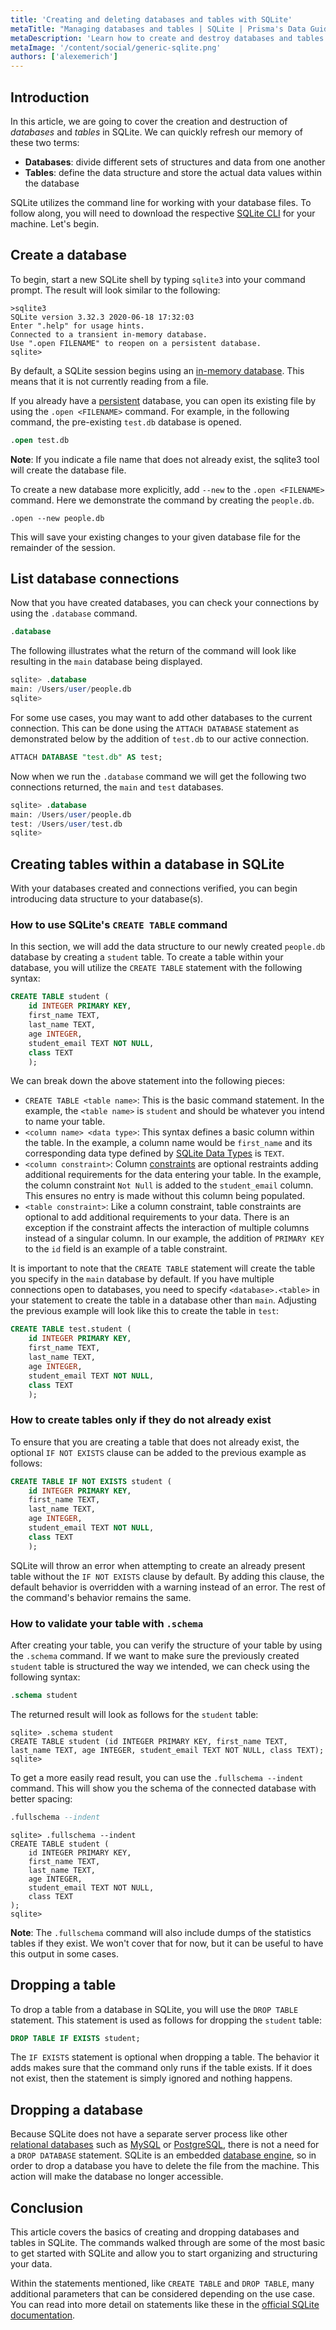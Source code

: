 ```yaml
---
title: 'Creating and deleting databases and tables with SQLite'
metaTitle: "Managing databases and tables | SQLite | Prisma's Data Guide"
metaDescription: 'Learn how to create and destroy databases and tables using SQLite.'
metaImage: '/content/social/generic-sqlite.png'
authors: ['alexemerich']
---
```


## Introduction

In this article, we are going to cover the creation and destruction of *databases* and *tables* in SQLite. We can quickly refresh our memory of these two terms:

* **Databases**: divide different sets of structures and data from one another
* **Tables**: define the data structure and store the actual data values within the database

SQLite utilizes the command line for working with your database files. To follow along, you will need to download the respective [SQLite CLI](https://www.prisma.io/dataguide/sqlite/setting-up-a-local-sqlite-database) for your machine. Let's begin.



## Create a database

To begin, start a new SQLite shell by typing `sqlite3` into your command prompt. The result will look similar to the following:

```shell
>sqlite3
SQLite version 3.32.3 2020-06-18 17:32:03
Enter ".help" for usage hints.
Connected to a transient in-memory database.
Use ".open FILENAME" to reopen on a persistent database.
sqlite>
```

By default, a SQLite session begins using an [in-memory database](/intro/database-glossary#in-memory-database). This means that it is not currently reading from a file.

If you already have a [persistent](/intro/database-glossary#persistence) database, you can open its existing file by using the `.open <FILENAME>` command. For example, in the following command, the pre-existing `test.db` database is opened.

```sql
.open test.db
```

**Note**: If you indicate a file name that does not already exist, the sqlite3 tool will create the database file.



To create a new database more explicitly, add `--new` to the `.open <FILENAME>` command. Here we demonstrate the command by creating the `people.db`.

```shell
.open --new people.db
```

This will save your existing changes to your given database file for the remainder of the session. 



## List database connections

Now that you have created databases, you can check your connections by using the `.database` command. 

```sql
.database
```

The following illustrates what the return of the command will look like resulting in the `main` database being displayed.

```sql
sqlite> .database
main: /Users/user/people.db
sqlite>
```



For some use cases, you may want to add other databases to the current connection. This can be done using the `ATTACH DATABASE` statement as demonstrated below by the addition of `test.db` to our active connection.

```sql
ATTACH DATABASE "test.db" AS test;
```

Now when we run the `.database` command we will get the following two connections returned, the `main` and `test` databases.

```sql
sqlite> .database
main: /Users/user/people.db
test: /Users/user/test.db
sqlite>
```



## Creating tables within a database in SQLite

With your databases created and connections verified, you can begin introducing data structure to your database(s).



### How to use SQLite's `CREATE TABLE` command

In this section, we will add the data structure to our newly created `people.db` database by creating a `student` table. To create a table within your database, you will utilize the `CREATE TABLE` statement with the following syntax:

```sql
CREATE TABLE student (
	id INTEGER PRIMARY KEY, 
	first_name TEXT, 
	last_name TEXT, 
	age INTEGER,
	student_email TEXT NOT NULL, 
	class TEXT
	);
```

We can break down the above statement into the following pieces:

* `CREATE TABLE <table name>`: This is the basic command statement. In the example, the `<table name>` is `student` and should be whatever you intend to name your table.
* `<column name> <data type>`: This syntax defines a basic column within the table. In the example, a column name would be `first_name` and its corresponding data type defined by [SQLite Data Types](https://www.sqlite.org/datatypes.html) is `TEXT`. 
* `<column constraint>`: Column [constraints](/intro/database-glossary#constraint) are optional restraints adding additional requirements for the data entering your table. In the example, the column constraint `Not Null` is added to the `student_email` column. This ensures no entry is made without this column being populated.
* `<table constraint>`: Like a column constraint, table constraints are optional to add additional requirements to your data. There is an exception if the constraint affects the interaction of multiple columns instead of a singular column. In our example, the addition of `PRIMARY KEY` to the `id` field is an example of a table constraint.



It is important to note that the `CREATE TABLE` statement will create the table you specify in the `main` database by default. If you have multiple connections open to databases, you need to specify `<database>.<table>` in your statement to create the table in a database other than `main`. Adjusting the previous example will look like this to create the table in `test`:

```sql
CREATE TABLE test.student (
	id INTEGER PRIMARY KEY, 
	first_name TEXT, 
	last_name TEXT, 
	age INTEGER,
	student_email TEXT NOT NULL, 
	class TEXT
	);
```



### How to create tables only if they do not already exist

To ensure that you are creating a table that does not already exist, the optional `IF NOT EXISTS` clause can be added to the previous example as follows:

```sql
CREATE TABLE IF NOT EXISTS student (
	id INTEGER PRIMARY KEY, 
	first_name TEXT, 
	last_name TEXT, 
	age INTEGER,
	student_email TEXT NOT NULL, 
	class TEXT
	);
```

SQLite will throw an error when attempting to create an already present table without the `IF NOT EXISTS` clause by default. By adding this clause, the default behavior is overridden with a warning instead of an error. The rest of the command's behavior remains the same.



### How to validate your table with `.schema`

After creating your table, you can verify the structure of your table by using the `.schema` command. If we want to make sure the previously created `student` table is structured the way we intended, we can check using the following syntax:

```sql
.schema student
```

The returned result will look as follows for the `student` table:

```shell
sqlite> .schema student
CREATE TABLE student (id INTEGER PRIMARY KEY, first_name TEXT, last_name TEXT, age INTEGER, student_email TEXT NOT NULL, class TEXT);
sqlite>
```

To get a more easily read result, you can use the `.fullschema --indent` command. This will show you the schema of the connected database with better spacing:

```sql
.fullschema --indent
```

```shell
sqlite> .fullschema --indent
CREATE TABLE student (
	id INTEGER PRIMARY KEY, 
	first_name TEXT, 
	last_name TEXT, 
	age INTEGER, 
	student_email TEXT NOT NULL, 
	class TEXT
);
sqlite>
```

**Note**: The `.fullschema` command will also include dumps of the statistics tables if they exist. We won't cover that for now, but it can be useful to have this output in some cases.



## Dropping a table

To drop a table from a database in SQLite, you will use the `DROP TABLE` statement. This statement is used as follows for dropping the `student` table:

```sql
DROP TABLE IF EXISTS student;
```

The `IF EXISTS` statement is optional when dropping a table. The behavior it adds makes sure that the command only runs if the table exists. If it does not exist, then the statement is simply ignored and nothing happens.



## Dropping a database

Because SQLite does not have a separate server process like other [relational databases](/intro/database-glossary#relational-database) such as [MySQL](/intro/database-glossary#mysql) or [PostgreSQL](/intro/database-glossary#postgresql), there is not a need for a `DROP DATABASE` statement. SQLite is an embedded [database engine](/intro/database-glossary#database-engine), so in order to drop a database you have to delete the file from the machine. This action will make the database no longer accessible.



## Conclusion

This article covers the basics of creating and dropping databases and tables in SQLite. The commands walked through are some of the most basic to get started with SQLite and allow you to start organizing and structuring your data.

Within the statements mentioned, like `CREATE TABLE` and `DROP TABLE`, many additional parameters that can be considered depending on the use case. You can read into more detail on statements like these in the [official SQLite documentation](https://www.sqlite.org/docs.html). 


